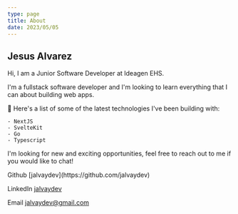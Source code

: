```yaml
---
type: page
title: About
date: 2023/05/05
---
```


## Jesus Alvarez

Hi, I am a Junior Software Developer at Ideagen EHS. 

I'm a fullstack software developer and I'm looking to learn everything that I can about building web apps.

:rocket: Here's a list of some of the latest technologies I've been building with:
```
- NextJS
- SvelteKit
- Go
- Typescript
```

I'm looking for new and exciting opportunities, feel free to reach out to me if you would like to chat!

<div>
  Github [jalvaydev](https://github.com/jalvaydev)  

  LinkedIn [jalvaydev](https://linkedin.com/in/jalvaydev)
    
  Email jalvaydev@gmail.com
</div>
